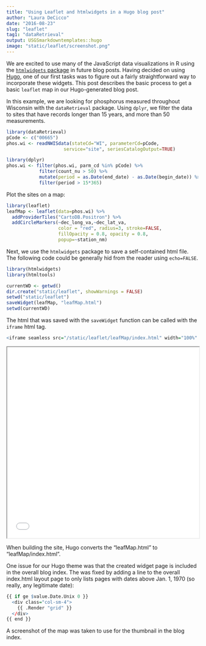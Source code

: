 ```yaml
---
title: "Using Leaflet and htmlwidgets in a Hugo blog post"
author: "Laura DeCicco"
date: "2016-08-23"
slug: "leaflet"
tag1: "dataRetrieval"
output: USGSmarkdowntemplates::hugo
image: "static/leaflet/screenshot.png"
---
```


We are excited to use many of the JavaScript data visualizations in R using the [`htmlwidgets` package](http://www.htmlwidgets.org/) in future blog posts. Having decided on using [Hugo](https://gohugo.io/), one of our first tasks was to figure out a fairly straightforward way to incorporate these widgets. This post describes the basic process to get a basic `leaflet` map in our Hugo-generated blog post.

In this example, we are looking for phosphorus measured throughout Wisconsin with the `dataRetrieval` package. Using `dplyr`, we filter the data to sites that have records longer than 15 years, and more than 50 measurements.

```r
library(dataRetrieval)
pCode <- c("00665")
phos.wi <- readNWISdata(stateCd="WI", parameterCd=pCode,
                     service="site", seriesCatalogOutput=TRUE)

library(dplyr)
phos.wi <- filter(phos.wi, parm_cd %in% pCode) %>%
            filter(count_nu > 50) %>%
            mutate(period = as.Date(end_date) - as.Date(begin_date)) %>%
            filter(period > 15*365)
```


Plot the sites on a map:

```r
library(leaflet)
leafMap <- leaflet(data=phos.wi) %>% 
  addProviderTiles("CartoDB.Positron") %>%
  addCircleMarkers(~dec_long_va,~dec_lat_va,
                   color = "red", radius=3, stroke=FALSE,
                   fillOpacity = 0.8, opacity = 0.8,
                   popup=~station_nm)

```

Next, we use the `htmlwidgets` package to save a self-contained html file. The following code could be generally hid from the reader using `echo=FALSE`. 


```r
library(htmlwidgets)
library(htmltools)

currentWD <- getwd()
dir.create("static/leaflet", showWarnings = FALSE)
setwd("static/leaflet")
saveWidget(leafMap, "leafMap.html")
setwd(currentWD)

```


The html that was saved with the `saveWidget` function can be called with the `iframe` html tag. 

```r
<iframe seamless src="/static/leaflet/leafMap/index.html" width="100%" height="500"></iframe>
```

<iframe seamless src="/static/leaflet/leafMap/index.html" width="100%" height="500"></iframe>

When building the site, Hugo converts the "leafMap.html" to "leafMap/index.html". 

One issue for our Hugo theme was that the created widget page is included in the overall blog index. The was fixed by adding a line to the overall index.html layout page to only lists pages with dates above Jan. 1, 1970 (so really, any legitimate date):

```r
{{ if ge $value.Date.Unix 0 }}
  <div class="col-sm-4">
    {{ .Render "grid" }}
  </div>
{{ end }}

```

A screenshot of the map was taken to use for the thumbnail in the blog index.